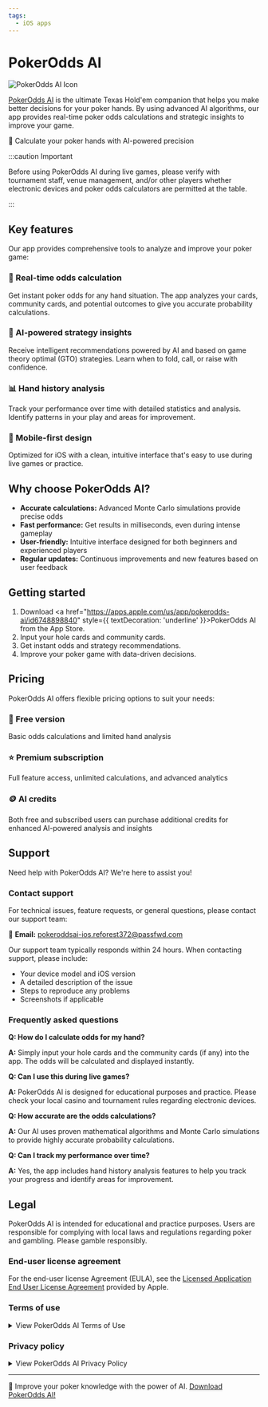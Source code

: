 ```yaml
---
tags: 
  - iOS apps
---
```


# PokerOdds AI

<div style={{float: 'right', margin: '0 0 20px 40px', maxWidth: '100px', minWidth: '80px', clear: 'both'}}>
  <img src="/img/pokerodds-ai-app-icon.png" alt="PokerOdds AI Icon" style={{width: '100%', height: 'auto'}} />
</div>

[PokerOdds AI](https://apps.apple.com/us/app/pokerodds-ai/id6748898840) is the ultimate Texas Hold'em companion that helps you make better decisions for your poker hands. By using advanced AI algorithms, our app provides real-time poker odds calculations and strategic insights to improve your game.

<div style={{
  background: 'linear-gradient(135deg, #0A4D0A 0%, #0F6D0F 100%)',
  color: 'white',
  borderRadius: '8px',
  fontSize: '1.2em',
  fontWeight: 'bold',
  margin: '30px 0',
  boxShadow: '0 4px 8px rgba(0,0,0,0.1)',
  textAlign: 'center',
  lineHeight: '100px',
  height: '100px',
  clear: 'both'
}}>
  🎯 Calculate your poker hands with AI-powered precision
</div>

:::caution Important

Before using PokerOdds AI during live games, please verify with tournament staff, venue management, and/or other players whether electronic devices and poker odds calculators are permitted at the table.

:::

## Key features

Our app provides comprehensive tools to analyze and improve your poker game:

<div className="row">
  <div className="col col--6 margin-bottom--lg">
    <div className="card" style={{height: '200px'}}>
      <div className="card__body">
        <h3>🎯 Real-time odds calculation</h3>
        <p>Get instant poker odds for any hand situation. The app analyzes your cards, community cards, and potential outcomes to give you accurate probability calculations.</p>
      </div>
    </div>
  </div>
  <div className="col col--6 margin-bottom--lg">
    <div className="card" style={{height: '200px'}}>
      <div className="card__body">
        <h3>🧠 AI-powered strategy insights</h3>
        <p>Receive intelligent recommendations powered by AI and based on game theory optimal (GTO) strategies. Learn when to fold, call, or raise with confidence.</p>
      </div>
    </div>
  </div>
  <div className="col col--6 margin-bottom--lg">
    <div className="card" style={{height: '200px'}}>
      <div className="card__body">
        <h3>📊 Hand history analysis</h3>
        <p>Track your performance over time with detailed statistics and analysis. Identify patterns in your play and areas for improvement.</p>
      </div>
    </div>
  </div>
  <div className="col col--6 margin-bottom--lg">
    <div className="card" style={{height: '200px'}}>
      <div className="card__body">
        <h3>📱 Mobile-first design</h3>
        <p>Optimized for iOS with a clean, intuitive interface that's easy to use during live games or practice.</p>
      </div>
    </div>
  </div>
</div>

## Why choose PokerOdds AI?

- **Accurate calculations:** Advanced Monte Carlo simulations provide precise odds
- **Fast performance:** Get results in milliseconds, even during intense gameplay
- **User-friendly:** Intuitive interface designed for both beginners and experienced players
- **Regular updates:** Continuous improvements and new features based on user feedback

## Getting started

1. Download <a href="https://apps.apple.com/us/app/pokerodds-ai/id6748898840" style={{ textDecoration: 'underline' }}>PokerOdds AI</a> from the App Store.
2. Input your hole cards and community cards.
3. Get instant odds and strategy recommendations.
4. Improve your poker game with data-driven decisions.

## Pricing

PokerOdds AI offers flexible pricing options to suit your needs:

<div className="row">
  <div className="col col--4 margin-bottom--lg">
    <div className="card" style={{height: '240px'}}>
      <div className="card__body">
        <h3>💚 Free version</h3>
        <p>Basic odds calculations and limited hand analysis</p>
      </div>
    </div>
  </div>
  <div className="col col--4 margin-bottom--lg">
    <div className="card" style={{height: '240px'}}>
      <div className="card__body">
        <h3>⭐ Premium subscription</h3>
        <p>Full feature access, unlimited calculations, and advanced analytics</p>
      </div>
    </div>
  </div>
  <div className="col col--4 margin-bottom--lg">
    <div className="card" style={{height: '240px'}}>
      <div className="card__body">
        <h3>🪙 AI credits</h3>
        <p>Both free and subscribed users can purchase additional credits for enhanced AI-powered analysis and insights</p>
      </div>
    </div>
  </div>
</div>

## Support

Need help with PokerOdds AI? We're here to assist you!

### Contact support

For technical issues, feature requests, or general questions, please contact our support team:

📧 **Email:** [pokeroddsai-ios.reforest372@passfwd.com](mailto:pokeroddsai-ios.reforest372@passfwd.com)

Our support team typically responds within 24 hours. When contacting support, please include:

- Your device model and iOS version
- A detailed description of the issue
- Steps to reproduce any problems
- Screenshots if applicable

### Frequently asked questions

**Q: How do I calculate odds for my hand?**

**A:** Simply input your hole cards and the community cards (if any) into the app. The odds will be calculated and displayed instantly.

**Q: Can I use this during live games?**

**A:** PokerOdds AI is designed for educational purposes and practice. Please check your local casino and tournament rules regarding electronic devices.

**Q: How accurate are the odds calculations?**

**A:** Our AI uses proven mathematical algorithms and Monte Carlo simulations to provide highly accurate probability calculations.

**Q: Can I track my performance over time?**

**A:** Yes, the app includes hand history analysis features to help you track your progress and identify areas for improvement.

## Legal

PokerOdds AI is intended for educational and practice purposes. Users are responsible for complying with local laws and regulations regarding poker and gambling. Please gamble responsibly.

### End-user license agreement

For the end-user license Agreement (EULA), see the [Licensed Application End User License Agreement](https://www.apple.com/legal/internet-services/itunes/dev/stdeula) provided by Apple.

### Terms of use

<details>
  <summary>View PokerOdds AI Terms of Use</summary>

**Last updated:** August 3, 2025

**1. Acceptance of Terms**

By downloading, installing, or using the PokerOdds AI app ("the App"), you agree to be bound by these Terms of Use. If you do not agree to these terms, please do not use the App.

**2. App Description**

The App is a poker odds calculator tool designed to help users calculate probabilities and odds for Texas Hold'em poker games. It is intended for educational and entertainment purposes only.

**3. Permitted Use**

You may use the App for personal, non-commercial purposes. You agree not to use the App for any unlawful purpose or in any way that could damage, disable, overburden, or impair the App.

**4. Intellectual Property**

All content, features, and functionality of the App are owned by the developer and are protected by copyright, trademark, and other intellectual property laws.

**5. Disclaimer**

The App is provided "as is" without any warranties. The developer does not guarantee the accuracy of calculations and is not responsible for any decisions made based on the App's output.

**6. Limitation of Liability**

The developer shall not be liable for any direct, indirect, incidental, special, or consequential damages arising from the use of the App.

**7. Privacy**

The App does not collect, store, or transmit personal information. All calculations are performed locally on your device.

**8. Purchases and refunds**

**Credit Purchases:**

All credit purchases are final and non-refundable. Credits purchased are added immediately to your account and can be used for AI-powered hand analysis.

**Premium Subscriptions:**

Premium subscriptions automatically renew unless auto-renew is turned off at least 24 hours before the end of the current period. Your account will be charged for renewal within 24 hours prior to the end of the current period. You can manage or cancel your subscription through your Apple ID account settings.

**Refund Policy:**

Refunds for subscriptions are subject to Apple's policies. To request a refund, contact Apple Support through your purchase history. Cancelling a subscription does not automatically generate a refund for the current period.

**9. Changes to Terms**

These terms may be updated from time to time. Continued use of the App after changes constitutes acceptance of the new terms.

**10. Contact Information**

For questions about these Terms of Use, please contact the developer through the App Store or via the contact option in the App settings.

</details>

### Privacy policy

<details>
<summary>View PokerOdds AI Privacy Policy</summary>

**Last updated:** August 3, 2025

#### 1. Information We Collect

PokerOdds AI is designed to protect your privacy. We collect minimal information necessary to provide and improve our services:

- **Usage analytics:** We collect anonymous usage data through Firebase Analytics to understand how users interact with the app and improve performance.
- **Advertising data:** We use Google AdMob to display advertisements, which may collect device and usage information for personalized ads.
- **Purchase information:** Apple handles all purchase transactions. We only receive confirmation of successful purchases to unlock features.

#### 2. Information We DO NOT Collect

- **Personal information:** We do not collect names, email addresses, phone numbers, or other personal identifiers.
- **Card data:** All poker hand calculations are performed locally on your device.
- **Location data:** We do not access or collect your location information.
- **Contacts or photos:** We do not access your contacts, photos, or other personal data on your device.

#### 3. How We Use Information

- **App improvement:** Analytics help us identify bugs, optimize performance, and understand feature usage.
- **Personalized advertising:** AdMob uses device information to show relevant advertisements (you can opt out in iOS Settings).
- **Feature access:** Purchase confirmations unlock Premium features and credit purchases.

#### 4. Third-Party Services

We use the following third-party services that may collect information:

- **Firebase Analytics (Google):** Collects anonymous usage statistics
- **Google AdMob:** Displays advertisements and may collect device information
- **OpenAI API:** Processes AI analysis requests (no personal data included)
- **Claude API (Anthropic):** Processes AI analysis requests (no personal data included)

#### 5. Data Security

- **Local processing:** All poker calculations remain on your device
- **Secure transmission:** All network communications use HTTPS encryption
- **No account required:** The app works without creating accounts or providing personal information

#### 6. Your Choices

- **Ad tracking:** You can disable ad tracking in iOS Settings > Privacy & Security > Tracking
- **Analytics:** You can disable analytics in iOS Settings > Privacy & Security > Analytics & Improvements
- **Premium subscription:** Subscribe to remove advertisements entirely

#### 7. Children's Privacy

Our app is not specifically directed to children under 13. We do not knowingly collect personal information from children under 13. If you believe a child has provided personal information, please contact us to have it removed.

#### 8. International Users

This app is available worldwide. Data processing may occur in the United States where our service providers operate. By using the app, you consent to the transfer and processing of your information in the United States.

#### 9. Changes to This Policy

We may update this Privacy Policy periodically. We will notify users of significant changes through app updates. Your continued use of the app constitutes acceptance of any changes.

#### 10. Contact Information

For questions about this Privacy Policy or our privacy practices, please contact the developer through the App Store or via the contact option in the App settings.

</details>

---

<div style={{
  background: 'linear-gradient(135deg, #0A4D0A 0%, #0F6D0F 100%)',
  color: 'white',
  borderRadius: '8px',
  fontSize: '1.1em',
  fontWeight: 'bold',
  margin: '20px 0',
  boxShadow: '0 4px 8px rgba(0,0,0,0.1)',
  textAlign: 'center',
  lineHeight: '100px',
  height: '100px'
}}>
  🚀 Improve your poker knowledge with the power of AI. <a href='https://apps.apple.com/us/app/pokerodds-ai/id6748898840' target='_blank' style={{ color: 'white', textDecoration: 'underline' }}>Download PokerOdds AI!</a>
</div>
